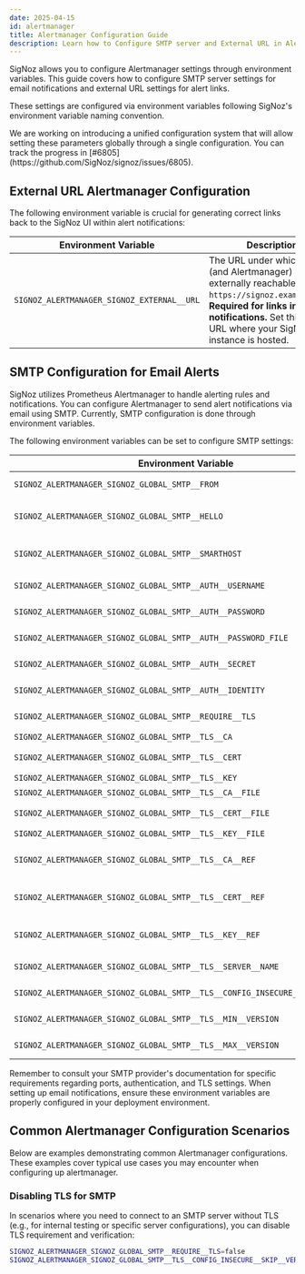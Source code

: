 ```yaml
---
date: 2025-04-15
id: alertmanager
title: Alertmanager Configuration Guide
description: Learn how to Configure SMTP server and External URL in Alertmanager in SigNoz as an administrator
---
```

SigNoz allows you to configure Alertmanager settings through environment variables. This guide covers how to configure SMTP server settings for email notifications and external URL settings for alert links.

These settings are configured via environment variables following SigNoz's environment variable naming convention.


<Admonition type="info">
We are working on introducing a unified configuration system that will allow setting these parameters globally through a single configuration. You can track the progress in [#6805](https://github.com/SigNoz/signoz/issues/6805).
</Admonition>


## External URL Alertmanager Configuration

The following environment variable is crucial for generating correct links back to the SigNoz UI within alert notifications:

| Environment Variable | Description |
|---------------------|-------------|
| `SIGNOZ_ALERTMANAGER_SIGNOZ_EXTERNAL__URL` | The URL under which SigNoz (and Alertmanager) is externally reachable (e.g., `https://signoz.example.com`). **Required for links in alert notifications.** Set this to the URL where your SigNoz instance is hosted. |


## SMTP Configuration for Email Alerts

SigNoz utilizes Prometheus Alertmanager to handle alerting rules and notifications. You can configure Alertmanager to send alert notifications via email using SMTP. Currently, SMTP configuration is done through environment variables.

The following environment variables can be set to configure SMTP settings:

| Environment Variable | Description |
|---------------------|-------------|
| `SIGNOZ_ALERTMANAGER_SIGNOZ_GLOBAL_SMTP__FROM` | The email address used in the `From` header |
| `SIGNOZ_ALERTMANAGER_SIGNOZ_GLOBAL_SMTP__HELLO` | The hostname sent with EHLO/HELO command (defaults to "localhost") |
| `SIGNOZ_ALERTMANAGER_SIGNOZ_GLOBAL_SMTP__SMARTHOST` | SMTP server address and port (e.g., "smtp.example.com:587") |
| `SIGNOZ_ALERTMANAGER_SIGNOZ_GLOBAL_SMTP__AUTH__USERNAME` | Username for SMTP authentication |
| `SIGNOZ_ALERTMANAGER_SIGNOZ_GLOBAL_SMTP__AUTH__PASSWORD` | Password for SMTP authentication |
| `SIGNOZ_ALERTMANAGER_SIGNOZ_GLOBAL_SMTP__AUTH__PASSWORD_FILE` | Path to file containing SMTP password |
| `SIGNOZ_ALERTMANAGER_SIGNOZ_GLOBAL_SMTP__AUTH__SECRET` | Secret for SMTP authentication |
| `SIGNOZ_ALERTMANAGER_SIGNOZ_GLOBAL_SMTP__AUTH__IDENTITY` | Identity for PLAIN authentication |
| `SIGNOZ_ALERTMANAGER_SIGNOZ_GLOBAL_SMTP__REQUIRE__TLS` | Whether to require TLS (defaults to true) |
| `SIGNOZ_ALERTMANAGER_SIGNOZ_GLOBAL_SMTP__TLS__CA` | Text of the CA certificate |
| `SIGNOZ_ALERTMANAGER_SIGNOZ_GLOBAL_SMTP__TLS__CERT` | Text of the client certificate |
| `SIGNOZ_ALERTMANAGER_SIGNOZ_GLOBAL_SMTP__TLS__KEY` | Text of the client key |
| `SIGNOZ_ALERTMANAGER_SIGNOZ_GLOBAL_SMTP__TLS__CA__FILE` | Path to CA certificate file |
| `SIGNOZ_ALERTMANAGER_SIGNOZ_GLOBAL_SMTP__TLS__CERT__FILE` | Path to client certificate file |
| `SIGNOZ_ALERTMANAGER_SIGNOZ_GLOBAL_SMTP__TLS__KEY__FILE` | Path to client key file |
| `SIGNOZ_ALERTMANAGER_SIGNOZ_GLOBAL_SMTP__TLS__CA__REF` | Name of secret in secret manager to use as CA certificate |
| `SIGNOZ_ALERTMANAGER_SIGNOZ_GLOBAL_SMTP__TLS__CERT__REF` | Name of secret in secret manager to use as client certificate |
| `SIGNOZ_ALERTMANAGER_SIGNOZ_GLOBAL_SMTP__TLS__KEY__REF` | Name of secret in secret manager to use as client key |
| `SIGNOZ_ALERTMANAGER_SIGNOZ_GLOBAL_SMTP__TLS__SERVER__NAME` | Server name for SNI and certificate verification |
| `SIGNOZ_ALERTMANAGER_SIGNOZ_GLOBAL_SMTP__TLS__CONFIG_INSECURE__SKIP__VERIFY` | Skip TLS verification (use with caution) |
| `SIGNOZ_ALERTMANAGER_SIGNOZ_GLOBAL_SMTP__TLS__MIN__VERSION` | Minimum TLS version (e.g., "TLS12", "TLS13") |
| `SIGNOZ_ALERTMANAGER_SIGNOZ_GLOBAL_SMTP__TLS__MAX__VERSION` | Maximum TLS version (e.g., "TLS12", "TLS13") |

Remember to consult your SMTP provider's documentation for specific requirements regarding ports, authentication, and TLS settings. When setting up email notifications, ensure these environment variables are properly configured in your deployment environment.

## Common Alertmanager Configuration Scenarios

Below are examples demonstrating common Alertmanager configurations. These examples cover typical use cases you may encounter when configuring up alertmanager.

### Disabling TLS for SMTP

In scenarios where you need to connect to an SMTP server without TLS (e.g., for internal testing or specific server configurations), you can disable TLS requirement and verification:

```bash
SIGNOZ_ALERTMANAGER_SIGNOZ_GLOBAL_SMTP__REQUIRE__TLS=false
SIGNOZ_ALERTMANAGER_SIGNOZ_GLOBAL_SMTP__TLS__CONFIG_INSECURE__SKIP__VERIFY=true
```




